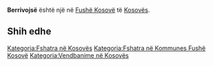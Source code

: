{{Fshat në 
 | Emri                = Berrivojsë
 | EmriAlt                = 
 | NAME_SHORT_FORM=      
 | NAME_GENERIC=      
 | NAME_SORT_NAME_RO=      BERRIVOJSE
 | FULL_NAME_RO = Berrivojsë
 | FULL_NAME_ND_RO=Berrivojse
 | SORT_NAME_RG=BERRIVOJSE
 | FULL_NAME_RG=Berrivojsë
 | FULL_NAME_ND_RG=Berrivojse
 | SRP_NAME_SHORT_FORM=      
 | SRP_NAME_GENERIC=      
 | SRP_NAME_SORT_NAME_RO=      
 | SRP_FULL_NAME_RO = 
 | SRP_FULL_NAME_ND_RO=
 | SRP_SORT_NAME_RG=
 | SRP_FULL_NAME_RG=
 | SRP_FULL_NAME_ND_RG=
 | Emri (Rasa dhanore) = 
 | Figura              = 
 | Shteti              = Kosovo
 | Komuna              = Fushë Kosovë
 | Kodi postar         = 
 | Sipërfaqja          = 

 | Popullsia           = 

 | Regj. i popullsisë  = 
 | Dend. e popullsisë  = 
 | Faqja zyrtare       = 
 <!--- Koordinatat ----> 
 | Gjerësia            = 42.567222
 | Gjatësia            = 21.586389
 | Lartësia            = 
}}
'''Berrivojsë''' është një [[]] në [[Fushë Kosovë]] të [[Kosovës]].

<!-- == Gjeografia == -->
<!-- == Historia == -->
<!-- == Demografia == -->
== Shih edhe ==
{{Komuna Fushë Kosovë}}
{{Kosovo-Administrata-Cung}}

[[Kategoria:Fshatra në Kosovës]]
[[Kategoria:Fshatra në Kommunes Fushë Kosovë]]
[[Kategoria:Vendbanime në Kosovës]]
